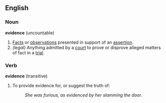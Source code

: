 ==English==

===Noun===
'''evidence''' (uncountable)

#[[Fact]]s or [[observation]]s presented in support of an [[assertion]].
#''(legal)'' Anything admitted by a [[court]] to prove or disprove alleged matters of fact in a [[trial]].

===Verb===

'''evidence''' (transitive)

#To provide evidence for, or suggest the truth of:
#:''She was furious, as evidenced by her slamming the door.''